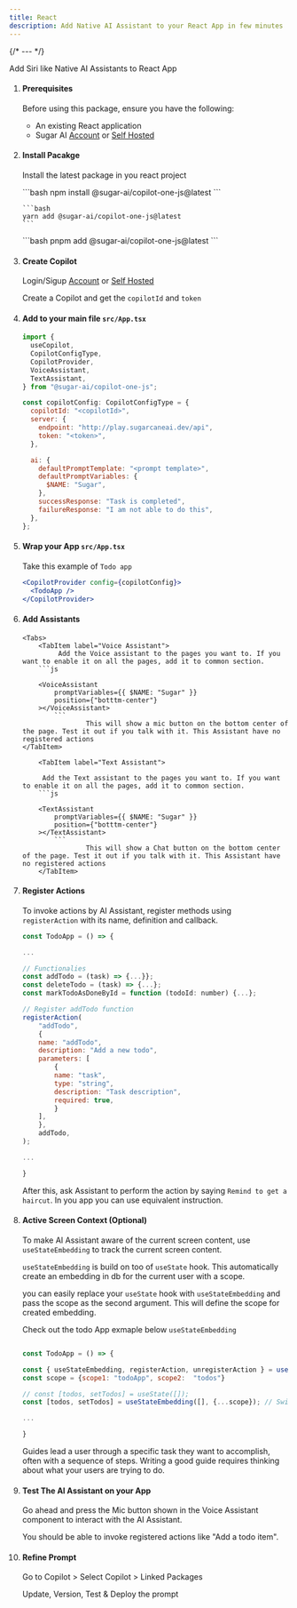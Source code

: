 ```yaml
---
title: React
description: Add Native AI Assistant to your React App in few minutes
---
```



{/* --- */}

Add Siri like Native AI Assistants to React App

<Steps>

1.  #### Prerequisites

    Before using this package, ensure you have the following:

    - An existing React application
    - Sugar AI [Account](https://play.sugarcaneai.dev) or [Self Hosted](https://github.com/SugarAI-HQ/CopilotOne/)

2.  #### Install Pacakge

    Install the latest package in you react project

    <Tabs>

    <TabItem label="npm">
      ```bash
      npm install @sugar-ai/copilot-one-js@latest
      ```

      </TabItem>

      <TabItem label="yarn">

        ```bash
        yarn add @sugar-ai/copilot-one-js@latest
        ```
      </TabItem>

      <TabItem label="pnpm">
        ```bash
        pnpm add @sugar-ai/copilot-one-js@latest
        ```
      </TabItem>

    </Tabs>

3.  #### Create Copilot

    Login/Sigup [Account](https://play.sugarcaneai.dev) or [Self Hosted](https://github.com/SugarAI-HQ/CopilotOne/)

    Create a Copilot and get the `copilotId` and `token`

4.  #### Add to your main file `src/App.tsx`

    ```jsx
    import {
      useCopilot,
      CopilotConfigType,
      CopilotProvider,
      VoiceAssistant,
      TextAssistant,
    } from "@sugar-ai/copilot-one-js";

    const copilotConfig: CopilotConfigType = {
      copilotId: "<copilotId>",
      server: {
        endpoint: "http://play.sugarcaneai.dev/api",
        token: "<token>",
      },

      ai: {
        defaultPromptTemplate: "<prompt template>",
        defaultPromptVariables: {
          $NAME: "Sugar",
        },
        successResponse: "Task is completed",
        failureResponse: "I am not able to do this",
      },
    };
    ```

5.  #### Wrap your App `src/App.tsx`

    Take this example of `Todo app`

    ```jsx
    <CopilotProvider config={copilotConfig}>
      <TodoApp />
    </CopilotProvider>
    ```

6.  #### Add Assistants

        <Tabs>
        	<TabItem label="Voice Assistant">
        		 Add the Voice assistant to the pages you want to. If you want to enable it on all the pages, add it to common section.
        	```js

        	<VoiceAssistant
        		promptVariables={{ $NAME: "Sugar" }}
        		position={"botttm-center"}
        	></VoiceAssistant>
        		```
        				This will show a mic button on the bottom center of the page. Test it out if you talk with it. This Assistant have no registered actions
        </TabItem>

        	<TabItem label="Text Assistant">

        	 Add the Text assistant to the pages you want to. If you want to enable it on all the pages, add it to common section.
        	```js

        	<TextAssistant
        		promptVariables={{ $NAME: "Sugar" }}
        		position={"botttm-center"}
        	></TextAssistant>
        		```
        				This will show a Chat button on the bottom center of the page. Test it out if you talk with it. This Assistant have no registered actions
        	</TabItem>

    </Tabs>

7.  #### Register Actions

    To invoke actions by AI Assistant, register methods using `registerAction` with its name, definition and callback.

    ```js
    const TodoApp = () => {

    ...

    // Functionalies
    const addTodo = (task) => {...}};
    const deleteTodo = (task) => {...};
    const markTodoAsDoneById = function (todoId: number) {...};

    // Register addTodo function
    registerAction(
    	"addTodo",
    	{
    	name: "addTodo",
    	description: "Add a new todo",
    	parameters: [
    		{
    		name: "task",
    		type: "string",
    		description: "Task description",
    		required: true,
    		}
    	],
    	},
    	addTodo,
    );

    ...

    }

    ```

    After this, ask Assistant to perform the action by saying `Remind to get a haircut`. In you app you can use equivalent instruction.

8.  #### Active Screen Context (Optional)

    To make AI Assistant aware of the current screen content, use `useStateEmbedding` to track the current screen content.

    `useStateEmbedding` is build on too of `useState` hook. This automatically create an embedding in db for the current user with a scope.

    you can easily replace your `useState` hook with `useStateEmbedding` and pass the scope as the second argument. This will define the scope for created embedding.

    Check out the todo App exmaple below
    `useStateEmbedding`

    ```js

    const TodoApp = () => {

    const { useStateEmbedding, registerAction, unregisterAction } = useCopilot(); // Add
    const scope = {scope1: "todoApp", scope2:  "todos"}

    // const [todos, setTodos] = useState([]);
    const [todos, setTodos] = useStateEmbedding([], {...scope}); // Switch

    ...

    }

    ```

    Guides lead a user through a specific task they want to accomplish, often with a sequence of steps.
    Writing a good guide requires thinking about what your users are trying to do.

9.  #### Test The AI Assistant on your App

    Go ahead and press the Mic button shown in the Voice Assistant component to interact with the AI Assistant.

    You should be able to invoke registered actions like "Add a todo item".

10. #### Refine Prompt

    Go to Copilot > Select Copilot > Linked Packages

    Update, Version, Test & Deploy the prompt

</Steps>
